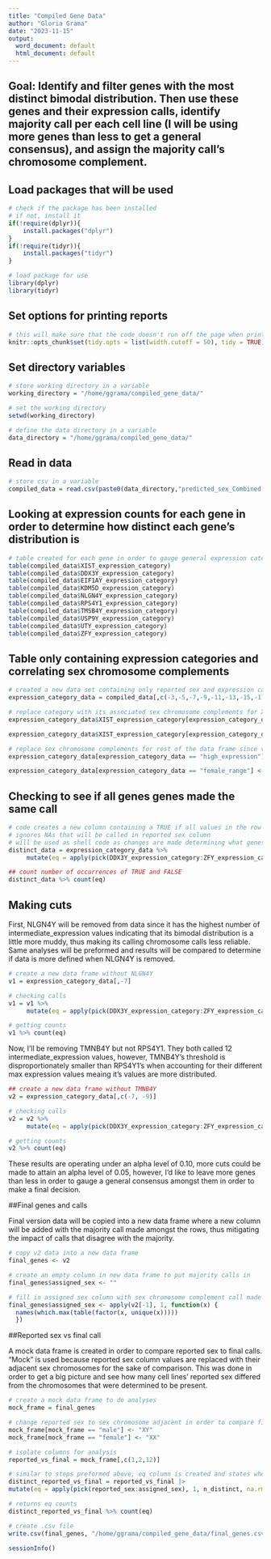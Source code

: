 ```yaml
---
title: "Compiled Gene Data"
author: "Gloria Grama"
date: "2023-11-15"
output:
  word_document: default
  html_document: default
---
```

## Goal: Identify and filter genes with the most distinct bimodal distribution. Then use these genes and their expression calls, identify majority call per each cell line (I will be using more genes than less to get a general consensus), and assign the majority call's chromosome complement. 

## Load packages that will be used
```r

# check if the package has been installed
# if not, install it
if(!require(dplyr)){
    install.packages("dplyr")
}
if(!require(tidyr)){
    install.packages("tidyr")
}

# load package for use
library(dplyr)
library(tidyr)

```

## Set options for printing reports
```r

# this will make sure that the code doesn't run off the page when printing a report
knitr::opts_chunk$set(tidy.opts = list(width.cutoff = 50), tidy = TRUE)
```

## Set directory variables 
```r

# store working directory in a variable  
working_directory = "/home/ggrama/compiled_gene_data/"

# set the working directory 
setwd(working_directory)

# define the data directory in a variable
data_directory = "/home/ggrama/compiled_gene_data/"
```

## Read in data
``` r

# store csv in a variable
compiled_data = read.csv(paste0(data_directory,"predicted_sex_Combined.csv"), header = TRUE)

```


## Looking at expression counts for each gene in order to determine how distinct each gene's distribution is
```r

# table created for each gene in order to gauge general expression category counts
table(compiled_data$XIST_expression_category)
table(compiled_data$DDX3Y_expression_category)
table(compiled_data$EIF1AY_expression_category)
table(compiled_data$KDM5D_expression_category)
table(compiled_data$NLGN4Y_expression_category)
table(compiled_data$RPS4Y1_expression_category)
table(compiled_data$TMSB4Y_expression_category)
table(compiled_data$USP9Y_expression_category)
table(compiled_data$UTY_expression_category)
table(compiled_data$ZFY_expression_category)

```

## Table only containing expression categories and correlating sex chromosome complements
```r

# created a new data set containing only reported sex and expression category data
expression_category_data = compiled_data[,c(-3,-5,-7,-9,-11,-13,-15,-17,-19,-21)]

# replace category with its associated sex chromosome complements for XIST first since conditions are different
expression_category_data$XIST_expression_category[expression_category_data$XIST_expression_category == "high_expression"] <- "XX"

expression_category_data$XIST_expression_category[expression_category_data$XIST_expression_category == "male_range"] <- "XY"

# replace sex chromosome complements for rest of the data frame since values will no longer correlate XIST calls 
expression_category_data[expression_category_data == "high_expression"] <- "XY"

expression_category_data[expression_category_data == "female_range"] <- "XX"
```


## Checking to see if all genes genes made the same call
```r

# code creates a new column containing a TRUE if all values in the row are the same (indicating the same call has been made) or FALSE if there is at least one value that is different
# ignores NAs that will be called in reported sex column
# will be used as shell code as changes are made determining what genes will be used
distinct_data = expression_category_data %>%
     mutate(eq = apply(pick(DDX3Y_expression_category:ZFY_expression_category), 1, n_distinct, na.rm = T) == 1)

## count number of occurrences of TRUE and FALSE
distinct_data %>% count(eq)
```

## Making cuts

First, NLGN4Y will be removed from data since it has the highest number of intermediate_expression values indicating that its bimodal distribution is a little more muddy, thus making its calling chromosome calls less reliable. Same analyses will be preformed and results will be compared to determine if data is more defined when NLGN4Y is removed.

``` r

# create a new data frame without NLGN4Y
v1 = expression_category_data[,-7]

# checking calls
v1 = v1 %>%
     mutate(eq = apply(pick(DDX3Y_expression_category:ZFY_expression_category), 1, n_distinct, na.rm = T) == 1)

# getting counts
v1 %>% count(eq)
```

Now, I'll be removing TMNB4Y but not RPS4Y1. They both called 12 intermediate_expression values, however, TMNB4Y's threshold is disproportionately smaller than RPS4Y1's when accounting for their different max expression values meaing it's values are more distributed. 

``` r

## create a new data frame without TMNB4Y
v2 = expression_category_data[,c(-7, -9)]

# checking calls
v2 = v2 %>%
     mutate(eq = apply(pick(DDX3Y_expression_category:ZFY_expression_category), 1, n_distinct, na.rm = T) == 1)

# getting counts
v2 %>% count(eq)
```

These results are operating under an alpha level of 0.10, more cuts could be made to attain an alpha level of 0.05, however, I'd like to leave more genes than less in order to gauge a general consensus amongst them in order to make a final decision.  

##Final genes and calls

Final version data will be copied into a new data frame where a new column will be added with the majority call made amongst the rows, thus mitigating the impact of calls that disagree with the majority.

```r

# copy v2 data into a new data frame
final_genes <- v2

# create an empty column in new data frame to put majority calls in
final_genes$assigned_sex <- ""

# fill in assigned sex column with sex chromosome complement call made most frequently across XIST, DDX3Y, EIF1AY, KDM5D, RPS4Y1, USP9Y, UTY, and ZFY
final_genes$assigned_sex <- apply(v2[-1], 1, function(x) {
  names(which.max(table(factor(x, unique(x)))))
  })
```

##Reported sex vs final call

A mock data frame is created in order to compare reported sex to final calls. "Mock" is used because reported sex column values are replaced with their adjacent sex chromosomes for the sake of comparison. This was done in order to get a big picture and see how many cell lines' reported sex differed from the chromosomes that were determined to be present. 

```r

# create a mock data frame to do analyses
mock_frame = final_genes

# change reported sex to sex chromosome adjacent in order to compare final call to what was reported (mock title was used for this reason)
mock_frame[mock_frame == "male"] <- "XY"
mock_frame[mock_frame == "female"] <- "XX"

# isolate columns for analysis
reported_vs_final = mock_frame[,c(1,2,12)]

# similar to steps preformed above, eq column is created and states whether the associated reported sex chromosomes match (TRUE) or don't match (FALSE) the sex chromosomes determined by gene expression 
distinct_reported_vs_final = reported_vs_final |>
mutate(eq = apply(pick(reported_sex:assigned_sex), 1, n_distinct, na.rm = T) == 1)

# returns eq counts
distinct_reported_vs_final %>% count(eq)

``` 

```r

# create .csv file
write.csv(final_genes, "/home/ggrama/compiled_gene_data/final_genes.csv", row.names=FALSE)
```

```r
sessionInfo()
```
